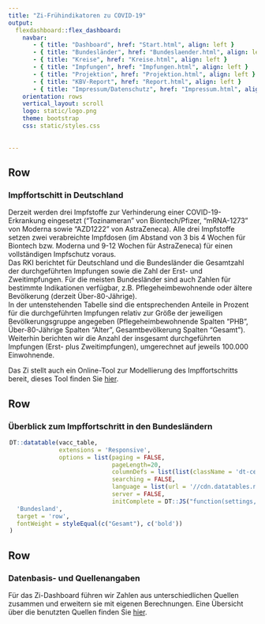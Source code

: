 ```yaml
---
title: "Zi-Frühindikatoren zu COVID-19"
output: 
  flexdashboard::flex_dashboard:
    navbar:
       - { title: "Dashboard", href: "Start.html", align: left }
       - { title: "Bundesländer", href: "Bundeslaender.html", align: left }
       - { title: "Kreise", href: "Kreise.html", align: left }
       - { title: "Impfungen", href: "Impfungen.html", align: left }
       - { title: "Projektion", href: "Projektion.html", align: left }
       - { title: "KBV-Report", href: "Report.html", align: left }
       - { title: "Impressum/Datenschutz", href: "Impressum.html", align: left }
    orientation: rows
    vertical_layout: scroll 
    logo: static/logo.png
    theme: bootstrap
    css: static/styles.css
    
    
---
```


Row
-----------------------------------------------------------------------

### **Impffortschitt in Deutschland** 

Derzeit werden drei Impfstoffe zur Verhinderung einer COVID-19-Erkrankung eingesetzt ("Tozinameran" von Biontech/Pfizer, "mRNA-1273" von Moderna sowie "AZD1222" von AstraZeneca). Alle drei Impfstoffe setzen zwei verabreichte Impfdosen (im Abstand von 3 bis 4 Wochen für Biontech bzw. Moderna und 9-12 Wochen für AstraZeneca) für einen vollständigen Impfschutz voraus.\
Das RKI berichtet für Deutschland und die Bundesländer die Gesamtzahl der durchgeführten Impfungen sowie die Zahl der Erst- und Zweitimpfungen. Für die meisten Bundesländer sind auch Zahlen für bestimmte Indikationen verfügbar, z.B. Pflegeheimbewohnende oder ältere Bevölkerung (derzeit Über-80-Jährige).\
In der untenstehenden Tabelle sind die entsprechenden Anteile in Prozent für die durchgeführten Impfungen relativ zur Größe der jeweiligen Bevölkerungsgruppe angegeben (Pflegeheimbewohnende Spalten "PHB", Über-80-Jährige Spalten "Alter", Gesamtbevölkerung Spalten "Gesamt"). Weiterhin berichten wir die Anzahl der insgesamt durchgeführten Impfungen (Erst- plus Zweitimpfungen), umgerechnet auf jeweils 100.000 Einwohnende.

Das Zi stellt auch ein Online-Tool zur Modellierung des Impffortschritts bereit, dieses Tool finden Sie [hier](https://www.zidatasciencelab.de/cov19vaccsim/).

Row
-----------------------------------------------------------------------

### **Überblick zum Impffortschritt in den Bundesländern**

<div style = "width:99% !important; height:auto; margin: auto;">
```r
DT::datatable(vacc_table,
              extensions = 'Responsive',
              options = list(paging = FALSE,          
                             pageLength=20,
                             columnDefs = list(list(className = 'dt-center', targets = 2:8)),
                             searching = FALSE,
                             language = list(url = '//cdn.datatables.net/plug-ins/1.10.11/i18n/German.json'),
                             server = FALSE,
                             initComplete = DT::JS("function(settings, json) {","$(this.api().table().header()).css({'background-color':'#0086C5','color': '#fff'});","}"))) %>% formatStyle(
  'Bundesland',
  target = 'row',
  fontWeight = styleEqual(c("Gesamt"), c('bold'))
)

```
</div>

Row
------------------------------------------------------------------------

### **Datenbasis- und Quellenangaben**

Für das Zi-Dashboard führen wir Zahlen aus unterschiedlichen Quellen zusammen und erweitern sie mit eigenen Berechnungen. Eine Übersicht über die benutzten Quellen finden Sie [hier](Daten.html).